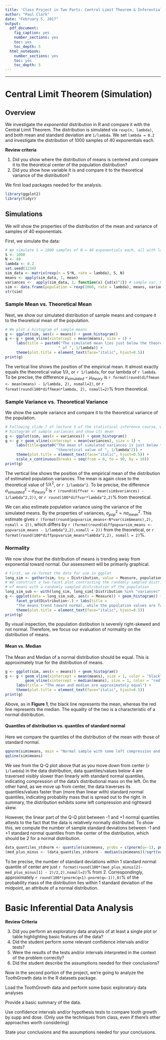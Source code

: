```yaml
---
title: 'Class Project in Two Parts: Central Limit Theorem & Inferential Data Analysis'
author: "Paul Clark"
date: "February 5, 2017"
output:
  pdf_document:
    fig_caption: yes
    number_sections: yes
    toc: yes
    toc_depth: 5
  html_notebook:
    number_sections: yes
    toc: yes
    toc_depth: 5
---
```

***
# Central Limit Theorem (Simulation)

## Overview

We investigate the *exponential* distribution in R and compare it with the Central Limit Theorem. The distribution is simulated via `rexp(n, lambda)`, and both mean and standard deviation are `1/lambda`. We set `lambda = 0.2` and investigate the distribution of 1000 samples of 40 exponentials each.

**Review criteria**  

  1. Did you show where the distribution of means is centered and compare it to the theoretical center of the population distribution?
  2. Did you show how variable it is and compare it to the theoretical variance of the distribution?

We first load packages needed for the analysis.
```r
library(ggplot2)
library(tidyr)
```


## Simulations
We will show the properties of the distribution of the mean and variance of samples of 40 exponentials.  

First, we simulate the data:
```r
# We simulate S = 1000 samples of N = 40 exponentials each, all with lambda = 0.2
S <- 1000
N <- 40
lambda <- 0.2
set.seed(1234)
sim_data <- matrix(rexp(n = S*N, rate = lambda), S, N)
means <- apply(sim_data, 1, mean)
variances <-  apply(sim_data, 1, function(x) {sd(x)^2}) # sample var, N-1 in denominator
sim <- data.frame(population = rexp(1000, rate = lambda), means, variances)
str(sim)
```

### Sample Mean vs. Theoretical Mean
Next, we show our simulated distribution of sample means and compare it to the theoretical mean of the population.  
```r
# We plot a histogram of sample means
g <- ggplot(sim, aes(x = means)) + geom_histogram() 
g <- g + geom_vline(xintercept = mean(means), size = 1) + 
     labs(title = paste0("The simulated mean lies just below the theoretical mean",
                        " of ", 1/lambda)) +
     theme(plot.title = element_text(face="italic", hjust=0.5))
print(g)
```
  
The vertical line shows the position of the empirical mean. It almost exactly equals the theoretical value $1/\lambda$, or `r 1/lambda`, for our lambda of `r lambda`.  To be precise, the difference $\mu_{simulated} - \mu_{theory}$ is `r format(round(diffmean <- mean(means) - 1/lambda, 2), nsmall=2)`, or `r format(round(100*diffmean*lambda, 2), nsmall=2)`% from theoretical.

### Sample Variance vs. Theoretical Variance
We show the sample variance and compare it to the theoretical variance of the population.  
```r
# Following slide 7 of lecture 5 of the statistical inference course, we plot a 
# histogram of sample variances and show its mean
g <- ggplot(sim, aes(x = variances)) + geom_histogram() 
g <- g + geom_vline(xintercept = mean(variances), size = 1) + 
     labs(title=paste0("The mean of simulated variances is just below the ",
                       "theoretical value of ", 1/lambda^2)) +
     theme(plot.title = element_text(face="italic", hjust=0.5)) +
     scale_x_continuous(breaks = seq(from = 0, to = 90, by = 10))
print(g)
```
  
The vertical line shows the position of the empirical mean of the distribution of estimated population variances. The mean is again close to the theoretical value of $1/\lambda^2$, or `r 1/lambda^2`.  To be precise, the difference $\sigma^2_{simulated}-\sigma^2_{theory}$ is `r (round(diffvar <- mean(sim$variances) - 1/lambda^2,2))`, or `r round(100*diffvar*lambda^2,2)`% from theoretical.  

We can also estimate population variance using the variance of the simulated means. By the properties of variances, $\sigma^2_{pop} = n\sigma^2_{mean}$. This estimate gives `r (format(round(popvarsim_means<-N*var(sim$means),2), nsmall = 2))`, which differs by `r (format(round(diffpopvarsim_means <- popvarsim_means - 1/lambda^2,2),nsmall = 2))` from the theoretical, or `r format(round(100*diffpopvarsim_means*lambda^2,2), nsmall = 2)`%.

### Normality
We now show that the distribution of means is trending away from exponential toward normal.  Our assessment will be primarily graphical.
```r
# First, we re-format the data for use in ggplot
long_sim <- gather(sim, key = Distribution, value = Measure, population:variances)
# We construct a two-facet plot contrasting the randomly sampled distribution
# of means with a randomly sampled distribution of the population
long_sim_sub <- with(long_sim, long_sim[!Distribution %in% "variances",])
g <- ggplot(data = long_sim_sub, aes(x = Measure)) + geom_histogram() +
     facet_grid(Distribution~.) + labs(title = 
     "The means trend toward normal, while the population values are far from it") +
     theme(plot.title = element_text(face="italic", hjust=0.5))
print(g)
```
  
By visual inspection, the population distibution is severely right-skewed and not normal. Therefore, we focus our evaluation of normality on the distribution of means.  

#### Mean vs. Median
The Mean and Median of a normal distribution should be equal. This is approximately true for the distribution of means.  
```r
g <- ggplot(sim, aes(x = means)) + geom_histogram() 
g <- g + geom_vline(xintercept = mean(means), size = 1, color = "black") +
         geom_vline(xintercept = median(means), size = 1, color = "red") +
     labs(title = "The mean and median are approximately equal") +
     theme(plot.title = element_text(face="italic", hjust=0.5))
print(g)
```
  
Above, as in **Figure 1**, the black line represents the mean, whereas the red line represents the median. The equality of the two is a characteristic of a normal distribution.

#### Quantiles of distribution vs. quantiles of standard normal

Here we compare the quantiles of the distribution of the mean with those of standard normal.  

```r
qqnorm(sim$means, main = "Normal sample with some left compression and right skew")
qqline(sim$means)
```
  
We see from the Q-Q plot above that as you move down from center (`r 1/lambda`) in the data distribution, data quantiles/values below 4 are traversed visibly slower than linearly with standard normal quantiles, indicating compression of the data's distributional mass on the left. On the other hand, as we move up from center, the data traverses its quantiles/values faster than (more than linear with) standard normal quantiles, indicating probablity mass that is spread out to the right.  In summary, the distribution exhibits some left compression and rightward skew.  

However, the linear part of the Q-Q plot between -1 and +1 normal quantiles attests to the fact that the data is relatively normally distributed.  To show this, we compute the number of sample standard deviations between -1 and +1 standard normal quantiles from the center of the distribution, which should be 2 for a normal distribution.
```r
data_quantiles_stdnorm <- quantile(sim$means, probs = c(pnorm(q=-1), pnorm(q=1))) 
(med_plus_minus <- (data_quantiles_stdnorm - median(sim$means))/sqrt(var(sim$means)))
```
To be precise, the number of standard deviations within 1 standard normal quantile of center are just `r format(round(100*(med_plus_minus[2]-med_plus_minus[1] - 2)/2,2),nsmall=2)`% from 2.  Correspondingly, approximately `r round(100*(pnorm(q=1)-pnorm(q=-1)),0)`%  of the probability mass of the distribution lies within 1 standard deviation of the midpoint, an attribute of a normal distribution.


# Basic Inferential Data Analysis 

**Review Criteria**

  3. Did you perform an exploratory data analysis of at least a single plot or table highlighting basic features of the data?
  4. Did the student perform some relevant confidence intervals and/or tests?
  5. Were the results of the tests and/or intervals interpreted in the context of the problem correctly?
  6. Did the student describe the assumptions needed for their conclusions?

Now in the second portion of the project, we're going to analyze the ToothGrowth data in the R datasets package.  

Load the ToothGrowth data and perform some basic exploratory data analyses  

Provide a basic summary of the data.  

Use confidence intervals and/or hypothesis tests to compare tooth growth by supp and dose. (Only use the techniques from class, even if there's other approaches worth considering)  

State your conclusions and the assumptions needed for your conclusions.